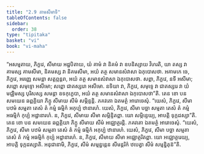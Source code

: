 ```yaml
---
title: "2.9 គាមសីមាទិ"
tableOfContents: false
sidebar:
  order: 38
type: "tipitaka"
basket: "vi"
book: "vi-maha"
---
```



<DynamicBreadcrumb />

<Division number="147" book="vi-maha">

<Paragraph number="619" book="vi-maha">
“អសម្មតាយ, ភិក្ខវេ, សីមាយ អដ្ឋបិតាយ, យំ គាមំ វា និគមំ វា ឧបនិស្សាយ វិហរតិ, យា តស្ស វា គាមស្ស គាមសីមា, និគមស្ស វា និគមសីមា, អយំ តត្ថ សមានសំវាសា ឯកុបោសថា. អគាមកេ ចេ, ភិក្ខវេ, អរញ្ញេ សមន្តា សត្តព្ភន្តរា, អយំ តត្ថ សមានសំវាសា ឯកុបោសថា. សព្ពា, ភិក្ខវេ, នទី អសីមា; សព្ពោ សមុទ្ទោ អសីមោ; សព្ពោ ជាតស្សរោ អសីមោ. នទិយា វា, ភិក្ខវេ, សមុទ្ទេ វា ជាតស្សរេ វា យំ មជ្ឈិមស្ស បុរិសស្ស សមន្តា ឧទកុក្ខេបា, អយំ តត្ថ សមានសំវាសា ឯកុបោសថា”តិ.
</Paragraph>

</Division>
<Division number="148" book="vi-maha">

<Paragraph number="620" book="vi-maha">
តេន ខោ បន សមយេន ឆព្ពគ្គិយា ភិក្ខូ សីមាយ សីមំ សម្ភិន្ទន្តិ. ភគវតោ ឯតមត្ថំ អារោចេសុំ. “យេសំ, ភិក្ខវេ, សីមា បឋមំ សម្មតា តេសំ តំ កម្មំ ធម្មិកំ អកុប្បំ ឋានារហំ. យេសំ, ភិក្ខវេ, សីមា បច្ឆា សម្មតា តេសំ តំ កម្មំ អធម្មិកំ កុប្បំ អដ្ឋានារហំ. ន, ភិក្ខវេ, សីមាយ សីមា សម្ភិន្ទិតព្ពា. យោ សម្ភិន្ទេយ្យ, អាបត្តិ ទុក្កដស្សា”តិ.
</Paragraph>

<Paragraph number="621" book="vi-maha">
តេន ខោ បន សមយេន ឆព្ពគ្គិយា ភិក្ខូ សីមាយ សីមំ អជ្ឈោត្ថរន្តិ. ភគវតោ ឯតមត្ថំ អារោចេសុំ. “យេសំ, ភិក្ខវេ, សីមា បឋមំ សម្មតា តេសំ តំ កម្មំ ធម្មិកំ អកុប្បំ ឋានារហំ. យេសំ, ភិក្ខវេ, សីមា បច្ឆា សម្មតា តេសំ តំ កម្មំ អធម្មិកំ កុប្បំ អដ្ឋានារហំ. ន, ភិក្ខវេ, សីមាយ សីមា អជ្ឈោត្ថរិតព្ពា. យោ អជ្ឈោត្ថរេយ្យ, អាបត្តិ ទុក្កដស្សាតិ. អនុជានាមិ, ភិក្ខវេ, សីមំ សម្មន្នន្តេន សីមន្តរិកំ ឋបេត្វា សីមំ សម្មន្និតុន៑”តិ.
</Paragraph>
</Division>